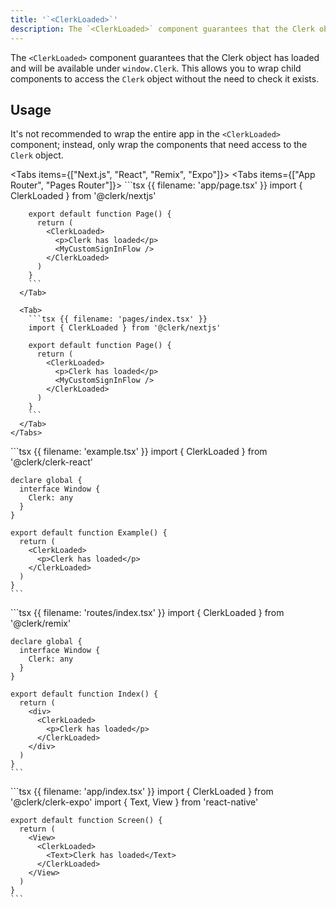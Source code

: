 ```yaml
---
title: '`<ClerkLoaded>`'
description: The `<ClerkLoaded>` component guarantees that the Clerk object has loaded and will be available under `window.Clerk`. This allows you to wrap child components to access the Clerk object without the need to check it exists.
---
```


The `<ClerkLoaded>` component guarantees that the Clerk object has loaded and will be available under `window.Clerk`. This allows you to wrap child components to access the `Clerk` object without the need to check it exists.

## Usage

It's not recommended to wrap the entire app in the `<ClerkLoaded>` component; instead, only wrap the components that need access to the `Clerk` object.

<Tabs items={["Next.js", "React", "Remix", "Expo"]}>
  <Tab>
    <Tabs items={["App Router", "Pages Router"]}>
      <Tab>
        ```tsx {{ filename: 'app/page.tsx' }}
        import { ClerkLoaded } from '@clerk/nextjs'

        export default function Page() {
          return (
            <ClerkLoaded>
              <p>Clerk has loaded</p>
              <MyCustomSignInFlow />
            </ClerkLoaded>
          )
        }
        ```
      </Tab>

      <Tab>
        ```tsx {{ filename: 'pages/index.tsx' }}
        import { ClerkLoaded } from '@clerk/nextjs'

        export default function Page() {
          return (
            <ClerkLoaded>
              <p>Clerk has loaded</p>
              <MyCustomSignInFlow />
            </ClerkLoaded>
          )
        }
        ```
      </Tab>
    </Tabs>
  </Tab>

  <Tab>
    ```tsx {{ filename: 'example.tsx' }}
    import { ClerkLoaded } from '@clerk/clerk-react'

    declare global {
      interface Window {
        Clerk: any
      }
    }

    export default function Example() {
      return (
        <ClerkLoaded>
          <p>Clerk has loaded</p>
        </ClerkLoaded>
      )
    }
    ```
  </Tab>

  <Tab>
    ```tsx {{ filename: 'routes/index.tsx' }}
    import { ClerkLoaded } from '@clerk/remix'

    declare global {
      interface Window {
        Clerk: any
      }
    }

    export default function Index() {
      return (
        <div>
          <ClerkLoaded>
            <p>Clerk has loaded</p>
          </ClerkLoaded>
        </div>
      )
    }
    ```
  </Tab>

  <Tab>
    ```tsx {{ filename: 'app/index.tsx' }}
    import { ClerkLoaded } from '@clerk/clerk-expo'
    import { Text, View } from 'react-native'

    export default function Screen() {
      return (
        <View>
          <ClerkLoaded>
            <Text>Clerk has loaded</Text>
          </ClerkLoaded>
        </View>
      )
    }
    ```
  </Tab>
</Tabs>
